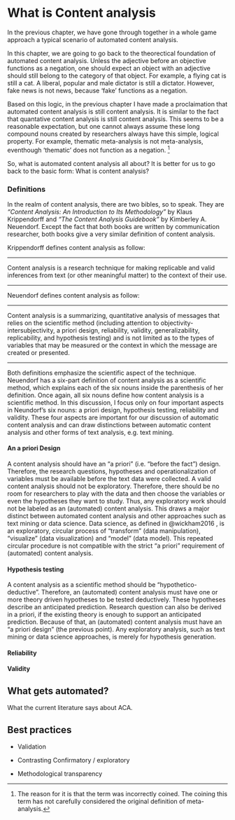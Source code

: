 # What is Content analysis

In the previous chapter, we have gone through together in a whole game approach a typical scenario of automated content analysis. 

In this chapter, we are going to go back to the theorectical foundation of automated content analysis. Unless the adjective before an objective functions as a negation, one should expect an object with an adjective should still belong to the category of that object. For example, a flying cat is still a cat. A liberal, popular and male dictator is still a dictator. However, fake news is not news, because 'fake' functions as a negation. 

Based on this logic, in the previous chapter I have made a proclaimation that automated content analysis is still content analysis. It is similar to the fact that quantative content analysis is still content analysis. This seems to be a reasonable expectation, but one cannot always assume these long compound nouns created by researchers always have this simple, logical property. For example, thematic meta-analysis is not meta-analysis, eventhough 'thematic' does not function as a negation. ^[The reason for it is that the term was incorrectly coined. The coining this term has not carefully considered the original definition of meta-analysis.]

So, what is automated content analysis all about? It is better for us to go back to the basic form: What is content analysis?

### Definitions

In the realm of content analysis, there are two bibles, so to speak. They are *"Content Analysis: An Introduction to Its Methodology"* by Klaus Krippendorff and *"The Content Analysis Guidebook"* by Kimberley A. Neuendorf. Except the fact that both books are written by communication researcher, both books give a very similar definition of content analysis. 

Krippendorff defines content analysis as follow:

---

Content analysis is a research technique for making replicable and valid inferences from text (or other meaningful matter) to the context of their use.

---

Neuendorf defines content analysis as follow:

---

Content analysis is a summarizing, quantitative analysis of messages that relies on the scientific method (including attention to objectivity-intersubjectivity, a priori design, reliability, validity, generalizability, replicability, and hypothesis testing) and is not limited as to the types of variables that may be measured or the context in which the message are created or presented.

---

Both definitions emphasize the scientific aspect of the technique. Neuendorf has a six-part definition of content analysis as a scientific method, which explains each of the six nouns inside the parenthesis of her definition. Once again, all six nouns define how content analysis is a scientific method. In this discussion, I focus only on four important aspects in Neundorf's six nouns: a priori design, hypothesis testing, reliability and validity. These four aspects are important for our discussion of automatic content analysis and can draw distinctions between automatic content analysis and other forms of text analysis, e.g. text mining.

#### An a priori Design

A content analysis should have an "a priori" (i.e. "before the fact") design. Therefore, the research questions, hypotheses and operationalization of variables must be available before the text data were collected. A valid content analysis should not be exploratory. Therefore, there should be no room for researchers to play with the data and then choose the variables or even the hypotheses they want to study. Thus, any exploratory work should not be labeled as an (automated) content analysis. This draws a major distinct between automated content analysis and other approaches such as text mining or data science. Data science, as defined in @wickham2016 , is an exploratory, circular process of "transform" (data manipulation), "visualize" (data visualization) and "model" (data model). This repeated circular procedure is not compatible with the strict "a priori" requirement of (automated) content analysis.

#### Hypothesis testing

A content analysis as a scientific method should be "hypothetico-deductive". Therefore, an (automated) content analysis must have one or more theory driven hypotheses to be tested deductively. These hypotheses describe an anticipated prediction.  Research question can also be derived in a priori, if the existing theory is enough to support an anticipated prediction. Because of that, an (automated) content analysis must have an "a priori design" (the previous point). Any exploratory analysis, such as text mining or data science approaches, is merely for hypothesis generation.

#### Reliability

#### Validity



## What gets automated?

What the current literature says about ACA.

## Best practices

* Validation

* Contrasting Confirmatory / exploratory

* Methodological transparency


